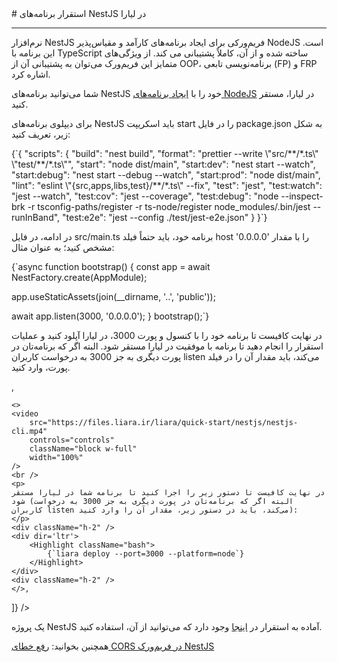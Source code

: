
<Layout>
# استقرار برنامه‌های NestJS در لیارا
<hr className="mb-2" />
نرم‌افزار NestJS فریم‌ورکی برای ایجاد برنامه‌های کارآمد و مقیاس‌پذیر NodeJS  است. این برنامه  با TypeScript ساخته شده و از آن، کاملاً پشتیبانی می کند. از ویژگی‌های متمایز این فریم‌ورک می‌توان به پشتیبانی آن از OOP، برنامه‌نویسی تابعی (FP) و FRP اشاره کرد.

شما می‌توانید برنامه‌های NestJS خود را با <a href="../how-tos/create-app" className="blue-link">ایجاد برنامه‌های NodeJS</a> در لیارا، مستقر کنید.

برای دیپلوی برنامه‌های NestJS باید اسکریپت <Important>start</Important> را در فایل <Important>package.json</Important> به شکل زیر، تعریف کنید:


<div className="h-2" />
<div dir='ltr'>
    <Highlight className="json">
        {`{
  "scripts": {
    "build": "nest build",
    "format": "prettier --write \"src/**/*.ts\" \"test/**/*.ts\"",
    "start": "node dist/main",
    "start:dev": "nest start --watch",
    "start:debug": "nest start --debug --watch",
    "start:prod": "node dist/main",
    "lint": "eslint \"{src,apps,libs,test}/**/*.ts\" --fix",
    "test": "jest",
    "test:watch": "jest --watch",
    "test:cov": "jest --coverage",
    "test:debug": "node --inspect-brk -r tsconfig-paths/register -r ts-node/register node_modules/.bin/jest --runInBand",
    "test:e2e": "jest --config ./test/jest-e2e.json"
  }
}`}
    </Highlight>
</div>
<div className="h-2" />

در ادامه، در فایل <Important>src/main.ts</Important> برنامه خود، باید حتماً فیلد <Important>host</Important> را با مقدار <Important>'0.0.0.0'</Important> مشخص کنید؛ به عنوان مثال:

<div className="h-2" />
<div dir='ltr'>
    <Highlight className="js">
        {`async function bootstrap() {
  const app = await NestFactory.create<NestExpressApplication>(AppModule);

  app.useStaticAssets(join(__dirname, '..', 'public'));

  await app.listen(3000, '0.0.0.0');
}
bootstrap();`}
    </Highlight>
</div>
<div className="h-2" />

<Section id="deploy" title="استقرار برنامه" />
<Tabs 
    tabs={["Liara Console", "Liara CLI"]} 
    content={[
    <>
    <p>
    در نهایت کافیست تا برنامه خود را با کنسول و پورت 3000، در لیارا آپلود کنید و عملیات استقرار را انجام دهید تا برنامه با موفقیت در لیارا مستقر شود. البته اگر که برنامه‌تان در پورت دیگری به جز 3000 به درخواست کاربران listen می‌کند، باید مقدار آن را در فیلد پورت، وارد کنید.
    </p>
    </>,

    <>
    <video
        src="https://files.liara.ir/liara/quick-start/nestjs/nestjs-cli.mp4"
        controls="controls"
        className="block w-full"
        width="100%"
    />
    <br />
    <p>
    در نهایت کافیست تا دستور زیر را اجرا کنید تا برنامه شما در لیارا مستقر شود (البته اگر که برنامه‌تان در پورت دیگری به جز 3000 به درخواست کاربران listen می‌کند، باید در دستور زیر، مقدار آن را وارد کنید):
    </p>
    <div className="h-2" />
    <div dir='ltr'>
        <Highlight className="bash">
            {`liara deploy --port=3000 --platform=node`}
        </Highlight>
    </div>
    <div className="h-2" />
    </>,

]} 
/>

<Alert variant="success">
<p>
یک پروژه NestJS آماده به استقرار در <a href="https://github.com/liara-cloud/nestjs-getting-started" className="blue-link">اینجا</a> وجود دارد که می‌توانید از آن، استفاده کنید.
</p>
</Alert>
<Alert variant="success">
<p>
همچنین بخوانید: <a href="../fix-common-errors/cors-error/nestjs" className="blue-link">رفع خطای CORS در فریم‌ورک NestJS</a>
</p>
</Alert>

</Layout>
